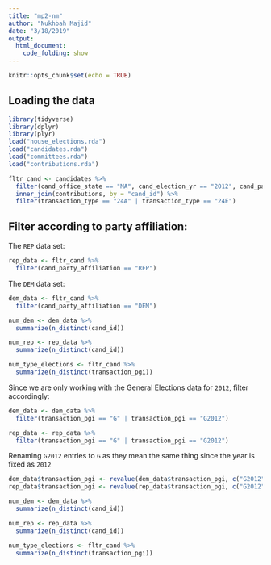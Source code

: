 ```yaml
---
title: "mp2-nm"
author: "Nukhbah Majid"
date: "3/18/2019"
output: 
  html_document:
    code_folding: show
---
```


```r
knitr::opts_chunk$set(echo = TRUE)
```

## Loading the data


```r
library(tidyverse)
library(dplyr)
library(plyr)
load("house_elections.rda")
load("candidates.rda")
load("committees.rda")
load("contributions.rda")
```

```r
fltr_cand <- candidates %>%
  filter(cand_office_state == "MA", cand_election_yr == "2012", cand_party_affiliation == "DEM" | cand_party_affiliation == "REP") %>%
  inner_join(contributions, by = "cand_id") %>%
  filter(transaction_type == "24A" | transaction_type == "24E")
```

## Filter according to party affiliation:

The `REP` data set:

```r
rep_data <- fltr_cand %>%
  filter(cand_party_affiliation == "REP")
```


The `DEM` data set: 

```r
dem_data <- fltr_cand %>%
  filter(cand_party_affiliation == "DEM")
```


```r
num_dem <- dem_data %>%
  summarize(n_distinct(cand_id))

num_rep <- rep_data %>%
  summarize(n_distinct(cand_id))

num_type_elections <- fltr_cand %>%
  summarize(n_distinct(transaction_pgi))
```

Since we are only working with the General Elections data for `2012`, filter accordingly:

```r
dem_data <- dem_data %>%
  filter(transaction_pgi == "G" | transaction_pgi == "G2012") 

rep_data <- rep_data %>%
  filter(transaction_pgi == "G" | transaction_pgi == "G2012")
```

Renaming `G2012` entries to `G` as they mean the same thing since the year is fixed as `2012`

```r
dem_data$transaction_pgi <- revalue(dem_data$transaction_pgi, c("G2012" = "G"))
rep_data$transaction_pgi <- revalue(rep_data$transaction_pgi, c("G2012" = "G"))
```


```r
num_dem <- dem_data %>%
  summarize(n_distinct(cand_id))

num_rep <- rep_data %>%
  summarize(n_distinct(cand_id))

num_type_elections <- fltr_cand %>%
  summarize(n_distinct(transaction_pgi))
```








